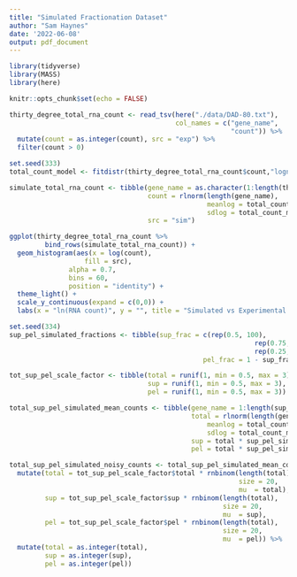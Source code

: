 ```yaml
---
title: "Simulated Fractionation Dataset"
author: "Sam Haynes"
date: '2022-06-08'
output: pdf_document
---
```


```r
library(tidyverse)
library(MASS)
library(here)

knitr::opts_chunk$set(echo = FALSE)

thirty_degree_total_rna_count <- read_tsv(here("./data/DAD-80.txt"),
                                          col_names = c("gene_name",
                                                        "count")) %>%
  mutate(count = as.integer(count), src = "exp") %>%
  filter(count > 0)
```

```r
set.seed(333)
total_count_model <- fitdistr(thirty_degree_total_rna_count$count,"lognormal")

simulate_total_rna_count <- tibble(gene_name = as.character(1:length(thirty_degree_total_rna_count$gene_name)), 
                                   count = rlnorm(length(gene_name),
                                                  meanlog = total_count_model$estimate[1], 
                                                  sdlog = total_count_model$estimate[2]),
                                   src = "sim")

ggplot(thirty_degree_total_rna_count %>%
         bind_rows(simulate_total_rna_count)) +
  geom_histogram(aes(x = log(count),
                   fill = src),
               alpha = 0.7,
               bins = 60,
               position = "identity") +
  theme_light() +
  scale_y_continuous(expand = c(0,0)) +
  labs(x = "ln(RNA count)", y = "", title = "Simulated vs Experimental Total RNA counts")


```

```r
set.seed(334)
sup_pel_simulated_fractions <- tibble(sup_frac = c(rep(0.5, 100),
                                                              rep(0.75,300),
                                                              rep(0.25,100)),
                                                 pel_frac = 1 - sup_frac)

tot_sup_pel_scale_factor <- tibble(total = runif(1, min = 0.5, max = 3),
                                   sup = runif(1, min = 0.5, max = 3),
                                   pel = runif(1, min = 0.5, max = 3))

total_sup_pel_simulated_mean_counts <- tibble(gene_name = 1:length(sup_pel_simulated_fractions$sup_frac),
                                              total = rlnorm(length(gene_name),
                                                  meanlog = total_count_model$estimate[1], 
                                                  sdlog = total_count_model$estimate[2]),
                                              sup = total * sup_pel_simulated_fractions$sup_frac,
                                              pel = total * sup_pel_simulated_fractions$pel_frac)

total_sup_pel_simulated_noisy_counts <- total_sup_pel_simulated_mean_counts %>%
  mutate(total = tot_sup_pel_scale_factor$total * rnbinom(length(total),
                                                          size = 20,
                                                          mu  = total),
         sup = tot_sup_pel_scale_factor$sup * rnbinom(length(total),
                                                      size = 20,
                                                      mu  = sup),
         pel = tot_sup_pel_scale_factor$pel * rnbinom(length(total),
                                                      size = 20,
                                                      mu  = pel)) %>%
  mutate(total = as.integer(total),
         sup = as.integer(sup),
         pel = as.integer(pel))
```
